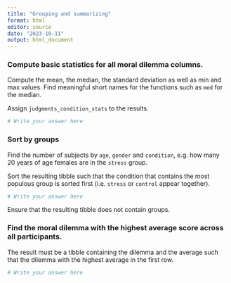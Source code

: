 ```yaml
---
title: "Grouping and summarizing"
format: html
editor: source
date: "2023-10-11"
output: html_document
---
```


### Compute basic statistics for all moral dilemma columns. 
Compute the mean, the median, the standard deviation as well as min and max values.
Find meaningful short names for the functions such as `med` for  the median.

Assign `judgments_condition_stats` to the results.

```r
# Write your answer here
```



### Sort by groups

Find the number of subjects by `age`, `gender` and `condition`, e.g. how many 20 years of age females are in the `stress` group. 

Sort the resulting tibble such that the condition that contains the most populous group is sorted first (i.e. `stress` or `control` appear together). 

```r
# Write your answer here
```

Ensure that the resulting tibble does not contain groups.

### Find the moral dilemma with the highest average score across all participants.

The result must be a tibble containing the dilemma and the average such that the dilemma with the highest average in the first row. 

```r
# Write your answer here
```



